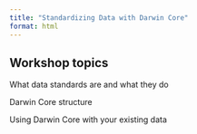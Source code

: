 ```yaml
---
title: "Standardizing Data with Darwin Core"
format: html
---
```


## Workshop topics

What data standards are and what they do

Darwin Core structure 

Using Darwin Core with your existing data

 







